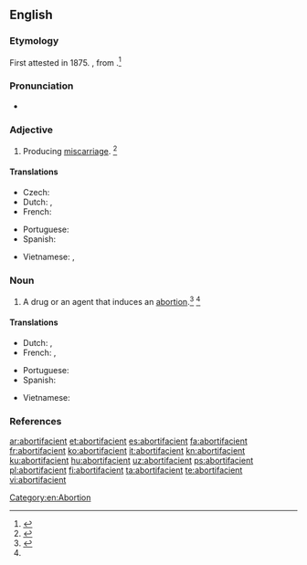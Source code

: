 ==English==

===Etymology===
First attested in 1875. {{suffix|abortion|facient|t2=causing an|lang=en}}, from {{etyl|la|en}} {{term|facere||to make|lang=la}}.<ref name=Taber>{{reference-book | last =| first = | authorlink = | coauthors = | editor =Thomas, Clayton L. | others = | title =Taber's Encyclopedic Medical Dictionary | origdate = | origyear = 1940| origmonth = | url = | format = | accessdate = | accessyear = | accessmonth = | edition = 5th | date = | year =1993| month = | publisher =F. A. Davis Company | location =Philadelphia, PA | language = | id = | doi = | isbn =0-8036-8313-8 | lccn = | ol = | pages =7| chapter = | chapterurl = | quote =}}</ref>

===Pronunciation===
* {{a|US}} {{IPA|/əˌbɔɹ.təˈfeɪ.ʃn̩t/|/əˌbɔɹ.tɪˈfeɪ.ʃn̩t/|lang=en}}

===Adjective===
{{en-adj}}

# Producing [[miscarriage]]. {{defdate|First attested in the mid 19<sup>th</sup> century.}}<ref name=SOED>{{R:SOED5|page=7}}</ref>

====Translations====
{{trans-top|producing miscarriage}}
* Czech: {{t|cs|abortivní|m|f|n}}
* Dutch: {{t|nl|abortief}}, {{t|nl|vruchtafdrijvend}}
* French: {{t+|fr|abortif}}
{{trans-mid}}
* Portuguese: {{t+|pt|abortivo}}
* Spanish: {{t+|es|abortivo}}
{{trans-bottom}}

{{checktrans-top}}
* Vietnamese: {{t-check|vi|phá thai}}, {{t-check|vi|làm sẩy thai}}
{{checktrans-bottom}}

===Noun===
{{en-noun}}

# {{context|pharmacology|lang=en}} A drug or an agent that induces an [[abortion]].<ref>{{R:MW3 1976|page=5}}</ref> {{defdate|First attested in the mid 19<sup>th</sup> century.}}<ref name=SOED/>

====Translations====
{{trans-top|agent that causes premature delivery}}
* Dutch: {{t|nl|abortivum|n}}, {{t|nl|vruchtafdrijvend middel|n}}
* French: {{t+|fr|abortif|m}}, {{t|fr|remède abortif|m}}
{{trans-mid}}
* Portuguese: {{t+|pt|abortivo}}
* Spanish: {{t+|es|abortivo|m}}
{{trans-bottom}}

{{checktrans-top}}
* Vietnamese: {{t-check|vi|thuốc phá thai}}
{{checktrans-bottom}}

===References===
<references/>

[[Category:en:Abortion]]

[[ar:abortifacient]]
[[et:abortifacient]]
[[es:abortifacient]]
[[fa:abortifacient]]
[[fr:abortifacient]]
[[ko:abortifacient]]
[[it:abortifacient]]
[[kn:abortifacient]]
[[ku:abortifacient]]
[[hu:abortifacient]]
[[uz:abortifacient]]
[[ps:abortifacient]]
[[pl:abortifacient]]
[[fi:abortifacient]]
[[ta:abortifacient]]
[[te:abortifacient]]
[[vi:abortifacient]]